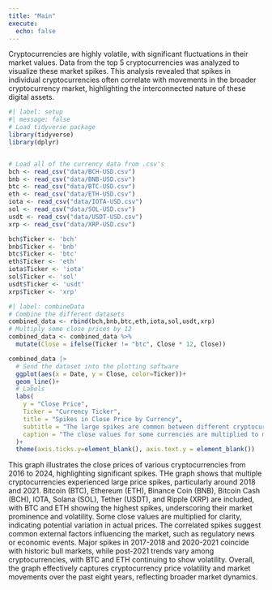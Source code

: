 ```yaml
---
title: "Main"
execute:
  echo: false
---
```


Cryptocurrencies are highly volatile, with significant fluctuations in their market values. Data from the top 5 cryptocurrencies was analyzed to visualize these market spikes. This analysis revealed that spikes in individual cryptocurrencies often correlate with movements in the broader cryptocurrency market, highlighting the interconnected nature of these digital assets.

```r
#| label: setup
#| message: false
# Load tidyverse package
library(tidyverse)
library(dplyr)


# Load all of the currency data from .csv's
bch <- read_csv("data/BCH-USD.csv")
bnb <- read_csv("data/BNB-USD.csv")
btc <- read_csv("data/BTC-USD.csv")
eth <- read_csv("data/ETH-USD.csv")
iota <- read_csv("data/IOTA-USD.csv")
sol <- read_csv("data/SOL-USD.csv")
usdt <- read_csv("data/USDT-USD.csv")
xrp <- read_csv("data/XRP-USD.csv")

bch$Ticker <- 'bch'
bnb$Ticker <- 'bnb'
btc$Ticker <- 'btc'
eth$Ticker <- 'eth'
iota$Ticker <- 'iota'
sol$Ticker <- 'sol'
usdt$Ticker <- 'usdt'
xrp$Ticker <- 'xrp'
```

```r
#| label: combineData
# Combine the different datasets
combined_data <- rbind(bch,bnb,btc,eth,iota,sol,usdt,xrp)
# Multiply some close prices by 12
combined_data <- combined_data %>%
  mutate(Close = ifelse(Ticker != "btc", Close * 12, Close))

```

```r
combined_data |>
  # Send the dataset into the plotting software
  ggplot(aes(x = Date, y = Close, color=Ticker))+
  geom_line()+
  # Labels
  labs(
    y = "Close Price",
    Ticker = "Currency Ticker",
    title = "Spikes in Close Price by Currency",
    subtitle = "The large spikes are common between different cryptocurrencies.",
    caption = "The close values for some currencies are multiplied to make this graph clearer.\nData: Spoorthi K. on Kaggle"
  )+
  theme(axis.ticks.y=element_blank(), axis.text.y = element_blank())

```

This graph illustrates the close prices of various cryptocurrencies from 2016 to 2024, highlighting significant spikes. THe graph shows that multiple cryptocurrencies experienced large price spikes, particularly around 2018 and 2021. Bitcoin (BTC), Ethereum (ETH), Binance Coin (BNB), Bitcoin Cash (BCH), IOTA, Solana (SOL), Tether (USDT), and Ripple (XRP) are included, with BTC and ETH showing the highest spikes, underscoring their market prominence and volatility. Some close values are multiplied for clarity, indicating potential variation in actual prices. The correlated spikes suggest common external factors influencing the market, such as regulatory news or economic events. Major spikes in 2017-2018 and 2020-2021 coincide with historic bull markets, while post-2021 trends vary among cryptocurrencies, with BTC and ETH continuing to show volatility. Overall, the graph effectively captures cryptocurrency price volatility and market movements over the past eight years, reflecting broader market dynamics.


